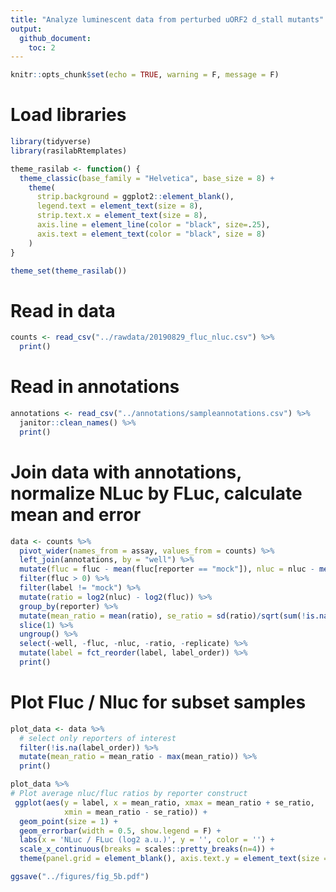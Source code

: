 ```yaml
---
title: "Analyze luminescent data from perturbed uORF2 d_stall mutants"
output: 
  github_document:
    toc: 2
---
```


```r
knitr::opts_chunk$set(echo = TRUE, warning = F, message = F)
```

# Load libraries

```r
library(tidyverse)
library(rasilabRtemplates)

theme_rasilab <- function() {
  theme_classic(base_family = "Helvetica", base_size = 8) +
    theme(
      strip.background = ggplot2::element_blank(),
      legend.text = element_text(size = 8),
      strip.text.x = element_text(size = 8),
      axis.line = element_line(color = "black", size=.25),
      axis.text = element_text(color = "black", size = 8)
    )
}

theme_set(theme_rasilab())
```

# Read in data

```r
counts <- read_csv("../rawdata/20190829_fluc_nluc.csv") %>%
  print()
```

# Read in annotations

```r
annotations <- read_csv("../annotations/sampleannotations.csv") %>%
  janitor::clean_names() %>% 
  print()
```

# Join data with annotations, normalize NLuc by FLuc, calculate mean and error

```r
data <- counts %>% 
  pivot_wider(names_from = assay, values_from = counts) %>%
  left_join(annotations, by = "well") %>%
  mutate(fluc = fluc - mean(fluc[reporter == "mock"]), nluc = nluc - mean(nluc[reporter == "mock"])) %>%
  filter(fluc > 0) %>% 
  filter(label != "mock") %>%
  mutate(ratio = log2(nluc) - log2(fluc)) %>% 
  group_by(reporter) %>% 
  mutate(mean_ratio = mean(ratio), se_ratio = sd(ratio)/sqrt(sum(!is.na(ratio)))) %>% 
  slice(1) %>%
  ungroup() %>% 
  select(-well, -fluc, -nluc, -ratio, -replicate) %>%
  mutate(label = fct_reorder(label, label_order)) %>%
  print()
```

# Plot Fluc / Nluc for subset samples 

```r
plot_data <- data %>%
  # select only reporters of interest
  filter(!is.na(label_order)) %>% 
  mutate(mean_ratio = mean_ratio - max(mean_ratio)) %>%
  print()

plot_data %>%
# Plot average nluc/fluc ratios by reporter construct
 ggplot(aes(y = label, x = mean_ratio, xmax = mean_ratio + se_ratio,
            xmin = mean_ratio - se_ratio)) +
  geom_point(size = 1) +
  geom_errorbar(width = 0.5, show.legend = F) +
  labs(x = 'NLuc / FLuc (log2 a.u.)', y = '', color = '') +
  scale_x_continuous(breaks = scales::pretty_breaks(n=4)) +
  theme(panel.grid = element_blank(), axis.text.y = element_text(size = 7), axis.text.x = element_text(size = 7))

ggsave("../figures/fig_5b.pdf")
```